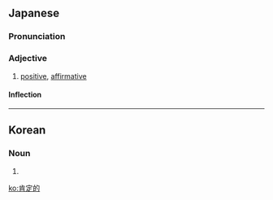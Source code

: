 ==Japanese==
{{ja-kanjitab|こう|てい|てき|yomi=o}}

===Pronunciation===
{{ja-pron|こうていてき|y=o}}

===Adjective===
{{ja-adj|こうていてき|infl=na}}

# [[positive]], [[affirmative]]

====Inflection====
{{ja-na|こうていてき}}

----

==Korean==
{{ko-hanjatab}}

===Noun===
{{ko-noun|hj|hangeul=긍정적}}

# {{hanja form of|긍정적|[[positive]], [[affirmative]]}}

[[ko:肯定的]]
